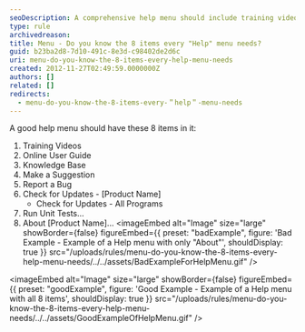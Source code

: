 ```yaml
---
seoDescription: A comprehensive help menu should include training videos, online user guides, knowledge bases, suggestion tools, bug reporting features, and more.
type: rule
archivedreason:
title: Menu - Do you know the 8 items every "Help" menu needs?
guid: b23ba2d8-7d10-491c-8e3d-c98402de2d6c
uri: menu-do-you-know-the-8-items-every-help-menu-needs
created: 2012-11-27T02:49:59.0000000Z
authors: []
related: []
redirects:
  - menu-do-you-know-the-8-items-every-＂help＂-menu-needs
---
```


A good help menu should have these 8 items in it:

1. Training Videos
2. Online User Guide
3. Knowledge Base
4. Make a Suggestion
5. Report a Bug
6. Check for Updates - [Product Name]
   - Check for Updates - All Programs
7. Run Unit Tests...
8. About [Product Name]...
<imageEmbed
  alt="Image"
  size="large"
  showBorder={false}
  figureEmbed={{
    preset: "badExample",
    figure: 'Bad Example - Example of a Help menu with only "About"',
    shouldDisplay: true
  }}
  src="/uploads/rules/menu-do-you-know-the-8-items-every-help-menu-needs/../../assets/BadExampleForHelpMenu.gif"
/>

<imageEmbed
  alt="Image"
  size="large"
  showBorder={false}
  figureEmbed={{
    preset: "goodExample",
    figure: 'Good Example - Example of a Help menu with all 8 items',
    shouldDisplay: true
  }}
  src="/uploads/rules/menu-do-you-know-the-8-items-every-help-menu-needs/../../assets/GoodExampleOfHelpMenu.gif"
/>